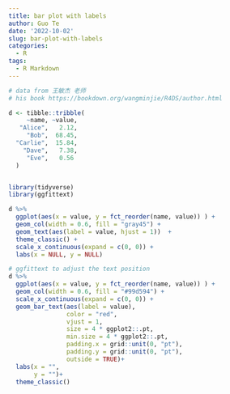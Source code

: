 ```yaml
---
title: bar plot with labels
author: Guo Te
date: '2022-10-02'
slug: bar-plot-with-labels
categories:
  - R
tags:
  - R Markdown
---
```

```r

# data from 王敏杰 老师
# his book https://bookdown.org/wangminjie/R4DS/author.html

d <- tibble::tribble(
     ~name, ~value,
   "Alice",   2.12,
     "Bob",  68.45,
  "Carlie",  15.84,
    "Dave",   7.38,
     "Eve",   0.56
  )


library(tidyverse)
library(ggfittext)

d %>% 
  ggplot(aes(x = value, y = fct_reorder(name, value)) ) +
  geom_col(width = 0.6, fill = "gray45") +
  geom_text(aes(label = value, hjust = 1))  +
  theme_classic() +
  scale_x_continuous(expand = c(0, 0)) +
  labs(x = NULL, y = NULL)

# ggfittext to adjust the text position
d %>% 
  ggplot(aes(x = value, y = fct_reorder(name, value)) ) +
  geom_col(width = 0.6, fill = "#99d594") +
  scale_x_continuous(expand = c(0, 0)) +
  geom_bar_text(aes(label = value), 
                color = "red", 
                vjust = 1, 
                size = 4 * ggplot2::.pt, 
                min.size = 4 * ggplot2::.pt,
                padding.x = grid::unit(0, "pt"),
                padding.y = grid::unit(0, "pt"),
                outside = TRUE)+
  labs(x = "",
       y = "")+
  theme_classic()
```

